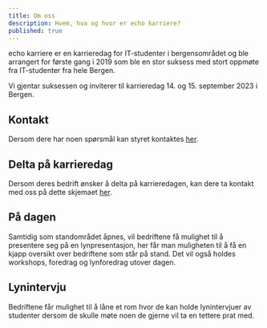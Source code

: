 ```yaml
---
title: Om oss
description: Hvem, hva og hvor er echo karriere?
published: true
---
```


echo karriere er en karrieredag for IT-studenter i bergensområdet og ble arrangert
for første gang i 2019 som ble en stor suksess med stort oppmøte fra IT-studenter
fra hele Bergen.

Vi gjentar suksessen og inviterer til karrieredag 14. og 15. september 2023 i Bergen.

## Kontakt

Dersom dere har noen spørsmål kan styret kontaktes [her](/kontakt-oss/).

## Delta på karrieredag

Dersom deres bedrift ønsker å delta på karrieredagen, kan dere ta kontakt med oss på dette skjemaet [her](/for-bedrifter/pamelding).

## På dagen

Samtidig som standområdet åpnes, vil bedriftene få mulighet til å presentere
seg på en lynpresentasjon, her får man muligheten til å få en kjapp oversikt
over bedriftene som står på stand. Det vil også holdes workshops, foredrag
og lynforedrag utover dagen.

## Lynintervju

Bedriftene får mulighet til å låne et rom hvor de kan holde lynintervjuer
av studenter dersom de skulle møte noen de gjerne vil ta en tettere prat med.
